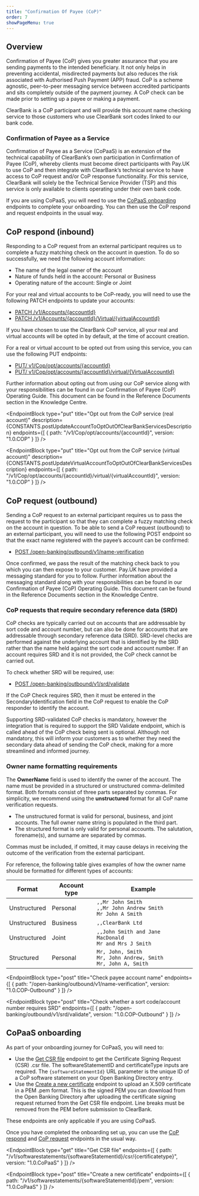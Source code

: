 ```yaml
---
title: "Confirmation Of Payee (CoP)"
order: 7
showPageMenu: true
---
```



## Overview

Confirmation of Payee (CoP) gives you greater assurance that you are sending payments to the intended beneficiary. It not only helps in preventing accidental, misdirected payments but also reduces the risk associated with Authorised Push Payment (APP) fraud. CoP is a scheme agnostic, peer-to-peer messaging service between accredited participants and sits completely outside of the payment journey. A CoP check can be made prior to setting up a payee or making a payment.

ClearBank is a CoP participant and will provide this account name checking service to those customers who use ClearBank sort codes linked to our bank code.

### Confirmation of Payee as a Service
Confirmation of Payee as a Service (CoPaaS) is an extension of the technical capability of ClearBank’s own participation in Confirmation of Payee (CoP), whereby clients must become direct participants with Pay.UK to use CoP and then integrate with ClearBank’s technical service to have access to CoP request and/or CoP response functionality. For this service, ClearBank will solely be the Technical Service Provider (TSP) and this service is only available to clients operating under their own bank code.

If you are using CoPaaS, you will need to use the [CoPaaS onboarding](#copaas-onboarding) endpoints to complete your onboarding. You can then use the CoP respond and request endpoints in the usual way.

## CoP respond (inbound)

Responding to a CoP request from an external participant requires us to complete a fuzzy matching check on the account in question. To do so successfully, we need the following account information:
- The name of the legal owner of the account
-	Nature of funds held in the account: Personal or Business
-	Operating nature of the account: Single or Joint

For your real and virtual accounts to be CoP-ready, you will need to use the following PATCH endpoints to update your accounts:  
-	[PATCH /v1/Accounts/{accountId}](/docs/gbp-accounts/#amend-an-account-real)
-	[PATCH /v1/Accounts/{accountId}/Virtual/{virtualAccountId}](/docs/gbp-accounts/#amend-an-account-virtual)

If you have chosen to use the ClearBank CoP service, all your real and virtual accounts will be opted in by default, at the time of account creation. 

For a real or virtual account to be opted out from using this service, you can use the following PUT endpoints:
-	[PUT/ v1/Cop/opt/accounts/{accountId}](#opt-out-from-the-cop-service-real-account)
-	[PUT/ v1/Cop/opt/accounts/{accountId}/virtual/{VirtualAccountId}](#opt-out-from-the-cop-service-virtual-account)

Further information about opting out from using our CoP service along with your responsibilities can be found in our Confirmation of Payee (CoP) Operating Guide. This document can be found in the Reference Documents section in the Knowledge Centre.

<EndpointBlock
  type="put"
  title="Opt out from the CoP service (real account)"
  description={CONSTANTS.postUpdateAccountToOptOutOfClearBankServicesDescription}
  endpoints={[
    {
      path: "/v1/Cop/opt/accounts/{accountId}",
      version: "1.0.COP"
    }
  ]}
/>

<EndpointBlock
  type="put"
  title="Opt out from the CoP service (virtual account)"
  description={CONSTANTS.postUpdateVirtualAccountToOptOutOfClearBankServicesDescription}
  endpoints={[
    {
      path: "/v1/Cop/opt/accounts/{accountId}/virtual/{virtualAccountId}",
      version: "1.0.COP"
    }
  ]}
/>


## CoP request (outbound)

Sending a CoP request to an external participant requires us to pass the request to the participant so that they can complete a fuzzy matching check on the account in question. 
To be able to send a CoP request (outbound) to an external participant, you will need to use the following POST endpoint so that the exact name registered with the payee’s account can be confirmed:
- [POST /open-banking/outbound/v1/name-verification](#check-name-registered-with-the-payees-account)

Once confirmed, we pass the result of the matching check back to you which you can then expose to your customer. Pay.UK have provided a messaging standard for you to follow. Further information about the messaging standard along with your responsibilities can be found in our Confirmation of Payee (CoP) Operating Guide. This document can be found in the Reference Documents section in the Knowledge Centre.

### CoP requests that require secondary reference data (SRD)

CoP checks are typically carried out on accounts that are addressable by sort code and account number, but can also be done for accounts that are addressable through secondary reference data (SRD). SRD-level checks are performed against the underlying account that is identified by the SRD rather than the name held against the sort code and account number. If an account requires SRD and it is not provided, the CoP check cannot be carried out.

To check whether SRD will be required, use:
- [POST /open-banking/outbound/v1/srd/validate](#check-whether-a-sort-code-account-number-requires-srd-with-cop-requests)

If the CoP Check requires SRD, then it must be entered in the SecondaryIdentification field in the CoP request to enable the CoP responder to identify the account.

Supporting SRD-validated CoP checks is mandatory, however the integration that is required to support the SRD Validate endpoint, which is called ahead of the CoP check being sent is optional. Although not mandatory, this will inform your customers as to whether they need the secondary data ahead of sending the CoP check, making for a more streamlined and informed journey.

### Owner name formatting requirements

The **OwnerName** field is used to identify the owner of the account. The name must be provided in a structured or unstructured comma-delimited format. Both formats consist of three parts separated by commas. For simplicity, we recommend using the **unstructured** format for all CoP name verification requests.

- The unstructured format is valid for personal, business, and joint accounts. The full owner name string is populated in the third part.
- The structured format is only valid for personal accounts. The salutation, forename(s), and surname are separated by commas.

<Callout colour="blue">
Commas must be included, if omitted, it may cause delays in receiving the outcome of the verification from the external participant.
</Callout>

For reference, the following table gives examples of how the owner name should be formatted for different types of accounts:

| Format | Account type | Example |
|--------|--------------|---------|
| Unstructured | Personal | ``,,Mr John Smith``<br /> ``,,Mr John Andrew Smith``<br /> ``Mr John A Smith``  |
| Unstructured | Business | ``,,ClearBank Ltd``|
| Unstructured | Joint | ``,,John Smith and Jane MacDonald``<br /> ``Mr and Mrs J Smith``|
| Structured | Personal | ``Mr, John, Smith``<br /> ``Mr, John Andrew, Smith``<br /> ``Mr, John A, Smith``|


<EndpointBlock
  type="post"
  title="Check payee account name"
  endpoints={[
    {
      path: "/open-banking/outbound/v1/name-verification",
      version: "1.0.COP-Outbound"
    }
  ]}
/>

<EndpointBlock
  type="post"
  title="Check whether a sort code/account number requires SRD"
  endpoints={[
    {
      path: "/open-banking/outbound/v1/srd/validate",
      version: "1.0.COP-Outbound"
    }
  ]}
/>

## CoPaaS onboarding

As part of your onboarding journey for CoPaaS, you will need to:

- Use the [Get CSR file](#get-csr-file) endpoint to get the Certificate Signing Request (CSR) .csr file. The softwareStatementID and certificateType inputs are required. The `{softwareStatementId}` URL parameter is the unique ID of a CoP software statement on your Open Banking Directory entry.
- Use the [Create a new certificate](#create-a-new-certificate) endpoint to upload an X.509 certificate in a PEM .pem format. This is the signed PEM you can download from the Open Banking Directory after uploading the certificate signing request returned from the Get CSR file endpoint. Line breaks must be removed from the PEM before submission to ClearBank.

<Callout colour="blue">
These endpoints are only applicable if you are using CoPaaS.
</Callout>

Once you have completed the onboarding set up, you can use the [CoP respond](#cop-respond-inbound) and [CoP request](#cop-request-outbound) endpoints in the usual way.

<EndpointBlock
  type="get"
  title="Get CSR file"
  endpoints={[
    {
      path: "/v1/softwarestatements/{softwareStatementId}/csr/{certificatetype}",
      version: "1.0.CoPaaS"
    }
  ]}
/>

<EndpointBlock
  type="post"
  title="Create a new certificate"
  endpoints={[
    {
      path: "/v1/softwarestatements/{softwareStatementId}/pem",
      version: "1.0.CoPaaS"
    }
  ]}
/>